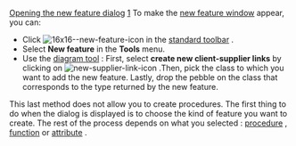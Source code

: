 [[Property:title|Opening the new feature dialog]]
[[Property:weight|1]]
To make the [[New feature dialog overview|new feature window]]  appear, you can: 
* Click  [[Image:16x16--new-feature-icon]]  in the [[Main toolbars|standard toolbar]] . 
* Select '''New feature''' in the '''Tools''' menu. 
* Use the [[Diagram tool: Introduction|diagram tool]] : First, select '''create new client-supplier links''' by clicking on  [[Image:new-supplier-link-icon]] .Then, pick the class to which you want to add the new feature. Lastly, drop the pebble on the class that corresponds to the type returned by the new feature.<br/>
This last method does not allow you to create procedures. 
The first thing to do when the dialog is displayed is to choose the kind of feature you want to create. The rest of the process depends on what you selected : [[Adding a procedure|procedure]] , [[Adding a function|function]]  or [[Adding an attribute|attribute]] . 




